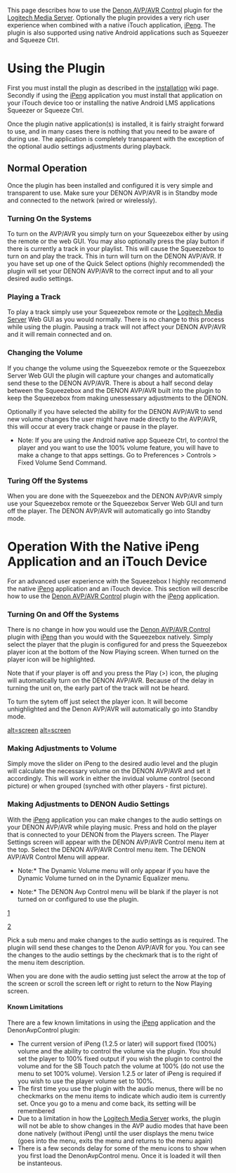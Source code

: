 This page describes how to use the [https://github.com/aesculus/denonavpcontrol Denon AVP/AVR Control] plugin for the [http://www.mysqueezebox.com/download Logitech Media Server].  Optionally the plugin provides a very rich user experience when combined with a native iTouch application, [http://penguinlovesmusic.de/ iPeng]. The plugin is also supported using native Android applications such as Squeezer and Squeeze Ctrl.
=Using the Plugin=
First you must install the plugin as described in the [https://github.com/aesculus/denonavpcontrol/blob/master/wiki/InstallationInstructions.wiki installation] wiki page.  Secondly if using the [http://penguinlovesmusic.de/ iPeng] application you must install that application on your iTouch device too or installing the native Android LMS applications Squeezer or Squeeze Ctrl.

Once the plugin native application(s) is installed, it is fairly straight forward to use, and in many cases there is nothing that you need to be aware of during use. The application is completely transparent with the exception of the optional audio settings adjustments during playback.

==Normal Operation==
Once the plugin has been installed and configured it is very simple and transparent to use.  Make sure your DENON AVP/AVR is in Standby mode and connected to the network (wired or wirelessly).  
===Turning On the Systems===
To turn on the AVP/AVR you simply turn on your Squeezebox either by using the remote or the web GUI.  You may also optionally press the play button if there is currently a track in your playlist.  This will cause the Squeezebox to turn on and play the track.  This in turn will turn on the DENON AVP/AVR.  If you have set up one of the Quick Select options (highly recommended) the plugin will set your DENON AVP/AVR to the correct input and to all your desired audio settings.
===Playing a Track===
To play a track simply use your Squeezebox remote or the [http://www.mysqueezebox.com/download Logitech Media Server] Web GUI as you would normally.  There is no change to this process while using the plugin.  Pausing a track will not affect your DENON AVP/AVR and it will remain connected and on.
===Changing the Volume===
If you change the volume using the Squeezebox remote or the Squeezebox Server Web GUI the plugin will capture your changes and automatically send these to the DENON AVP/AVR.  There is about a half second delay between the Squeezebox and the DENON AVP/AVR built into the plugin to keep the Squeezebox from making unessessary adjustments to the DENON.

Optionally if you have selected the ability for the DENON AVP/AVR to send new volume changes the user might have made directly to the AVP/AVR, this will occur at every track change or pause in the player.

*Note: If you are using the Android native app Squeeze Ctrl, to control the player and you want to use the 100% volume feature, you will have to make a change to that apps settings. Go to Preferences > Controls > Fixed Volume Send Command.

===Turing Off the Systems===
When you are done with the Squeezebox and the DENON AVP/AVR simply use your Squeezebox remote or the Squeezebox Server Web GUI and turn off the player. The DENON AVP/AVR will automatically go into Standby mode.
=Operation With the Native iPeng Application and an iTouch Device=
For an advanced user experience with the Squeezebox I highly recommend the native [http://penguinlovesmusic.de/ iPeng] application and an iTouch device.  This section will describe how to use the [https://github.com/aesculus/denonavpcontrol Denon AVP/AVR Control] plugin with the [http://penguinlovesmusic.de/ iPeng] application.
===Turning On and Off the Systems===
There is no change in how you would use the [https://github.com/aesculus/denonavpcontrol Denon AVP/AVR Control] plugin with [http://penguinlovesmusic.de/ iPeng] than you would with the Squeezebox natively.  Simply select the player that the plugin is configured for and press the Squeezebox player icon at the bottom of the Now Playing screen.  When turned on the player icon will be highlighted.

Note that if your player is off and you press the Play (>) icon, the pluging will automatically turn on the DENON AVP/AVR.  Because of the delay in turning the unit on, the early part of the track will not be heard.

To turn the sytem off just select the player icon. It will become unhighlighted and the Denon AVP/AVR will automatically go into Standby mode.  

[[https://github.com/aesculus/denonavpcontrol/blob/master/wiki/DenonAvpControl.jpg?raw=true|alt=screen]]
[[https://github.com/aesculus/denonavpcontrol/blob/master/wiki/DenonAvpControlNowPlaying.jpg?raw=true|alt=screen]]

===Making Adjustments to Volume===
Simply move the slider on iPeng to the desired audio level and the plugin will calculate the necessary volume on the DENON AVP/AVR and set it accordingly.  This will work in either the invidual volume control (second picture) or when grouped (synched with other players - first picture).
===Making Adjustments to DENON Audio Settings===
With the [http://penguinlovesmusic.de/ iPeng] application you can make changes to the audio settings on your DENON AVP/AVR while playing music.  Press and hold on the player that is connected to your DENON from the Players screen.  The Player Settings screen will appear with the DENON AVP/AVR Control menu item at the top.  Select the DENON AVP/AVR Control menu item.  The DENON AVP/AVR Control Menu will appear.

*Note:* The Dynamic Volume menu will only appear if you have the Dynamic Volume turned on in the Dynamic Equalizer menu.

*Note:* The DENON Avp Control menu will be blank if the player is not turned on or configured to use the plugin.

[https://github.com/aesculus/denonavpcontrol/blob/master/wiki/DenonAvpControlPlayerSettings.jpg]

[https://github.com/aesculus/denonavpcontrol/blob/master/wiki/DenonAvpControl.jpg]

Pick a sub menu and make changes to the audio settings as is required. The plugin will send these changes to the Denon AVP/AVR for you.  You can see the changes to the audio settings by the checkmark that is to the right of the menu item description.

When you are done with the audio setting just select the arrow at the top of the screen or scroll the screen left or right to return to the Now Playing screen.
====Known Limitations====
There are a few known limitations in using the [http://penguinlovesmusic.de/ iPeng] application and the DenonAvpControl plugin:

* The current version of iPeng (1.2.5 or later) will support fixed (100%) volume and the ability to control the volume via the plugin.  You should set the player to 100% fixed output if you wish the plugin to control the volume and for the SB Touch patch the volume at 100% (do not use the menu to set 100% volume).  Version 1.2.5 or later of iPeng is required if you wish to use the player volume set to 100%.
* The first time you use the plugin with the audio menus, there will be no checkmarks on the menu items to indicate which audio item is currently set.  Once you go to a menu and come back, its setting will be remembered
* Due to a limitation in how the [http://www.mysqueezebox.com/download Logitech Media Server] works, the plugin will not be able to show changes in the AVP audio modes that have been done natively (without iPeng) until the user displays the menu twice (goes into the menu, exits the menu and returns to the menu again)
* There is a few seconds delay for some of the menu icons to show when you first load the DenonAvpControl menu.  Once it is loaded it will then be instanteous.
